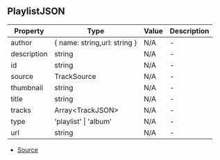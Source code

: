 ## PlaylistJSON


| Property | Type | Value | Description |
| ----------- | ----------- | ----------- | ----------- |
| author | \{ name: string,url: string } | N/A | - |
| description | string | N/A | - |
| id | string | N/A | - |
| source | TrackSource | N/A | - |
| thumbnail | string | N/A | - |
| title | string | N/A | - |
| tracks | Array\<TrackJSON> | N/A | - |
| type | 'playlist' \| 'album' | N/A | - |
| url | string | N/A | - |


- [Source](https://github.com/Androz2091/discord-player/blob/258bd80/packages/discord-player/src/types/types.ts#L313)